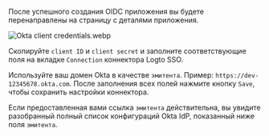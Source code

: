 После успешного создания OIDC приложения вы будете перенаправлены на страницу с деталями приложения.

![Okta client credentials.webp](./assets/okta_client_credentials.webp)

Скопируйте `client ID` и `client secret` и заполните соответствующие поля на вкладке `Connection` коннектора Logto SSO.

Используйте ваш домен Okta в качестве `эмитента`. Пример: `https://dev-12345678.okta.com`. После заполнения всех полей нажмите кнопку `Save`, чтобы сохранить настройки коннектора.

Если предоставленная вами ссылка `эмитента` действительна, вы увидите разобранный полный список конфигураций Okta IdP, показанный ниже поля `эмитента`.
